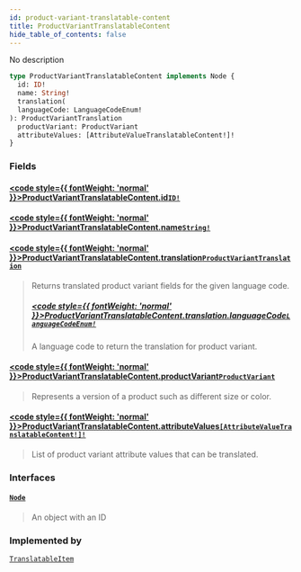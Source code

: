 ```yaml
---
id: product-variant-translatable-content
title: ProductVariantTranslatableContent
hide_table_of_contents: false
---
```








No description

```graphql
type ProductVariantTranslatableContent implements Node {
  id: ID!
  name: String!
  translation(
  languageCode: LanguageCodeEnum!
): ProductVariantTranslation
  productVariant: ProductVariant
  attributeValues: [AttributeValueTranslatableContent!]!
}
```


### Fields

#### [<code style={{ fontWeight: 'normal' }}>ProductVariantTranslatableContent.<b>id</b></code>](#)<Bullet />[`ID!`](../../../developer/api-reference/scalars/id) <Badge class="secondary" text="non-null"/> <Badge class="secondary" text="scalar"/>
> 
> 

#### [<code style={{ fontWeight: 'normal' }}>ProductVariantTranslatableContent.<b>name</b></code>](#)<Bullet />[`String!`](../../../developer/api-reference/scalars/string) <Badge class="secondary" text="non-null"/> <Badge class="secondary" text="scalar"/>
> 
> 

#### [<code style={{ fontWeight: 'normal' }}>ProductVariantTranslatableContent.<b>translation</b></code>](#)<Bullet />[`ProductVariantTranslation`](../../../developer/api-reference/objects/product-variant-translation) <Badge class="secondary" text="object"/>
> Returns translated product variant fields for the given language code.
> ##### [<code style={{ fontWeight: 'normal' }}>ProductVariantTranslatableContent.translation.<b>languageCode</b></code>](#)<Bullet />[`LanguageCodeEnum!`](../../../developer/api-reference/enums/language-code-enum) <Badge class="secondary" text="non-null"/> <Badge class="secondary" text="enum"/>
> A language code to return the translation for product variant.
> 

#### [<code style={{ fontWeight: 'normal' }}>ProductVariantTranslatableContent.<b>productVariant</b></code>](#)<Bullet />[`ProductVariant`](../../../developer/api-reference/objects/product-variant) <Badge class="secondary" text="object"/>
> Represents a version of a product such as different size or color.
> 

#### [<code style={{ fontWeight: 'normal' }}>ProductVariantTranslatableContent.<b>attributeValues</b></code>](#)<Bullet />[`[AttributeValueTranslatableContent!]!`](../../../developer/api-reference/objects/attribute-value-translatable-content) <Badge class="secondary" text="non-null"/> <Badge class="secondary" text="object"/>
> List of product variant attribute values that can be translated.
> 

### Interfaces

#### [`Node`](../../../developer/api-reference/interfaces/node) <Badge class="secondary" text="interface"/>
> An object with an ID
> 



### Implemented by

[`TranslatableItem`](../../../developer/api-reference/unions/translatable-item)  <Badge class="secondary" text="union"/>



